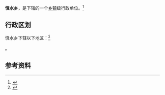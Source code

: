{{中国乡级行政区|41/17/24/200/000}}

'''慎水乡'''，是{{PRC admin/fullname|41/17/24/200/000|3}}下辖的一个[[乡镇|乡镇]]级行政单位。<ref>{{PRC admin/ref sgc|{{PRC admin/parent|41/17/24/200/000}}}}</ref>

== 行政区划 ==

慎水乡下辖以下地区：<ref>{{PRC admin/ref sgc|41/17/24/200/000}}</ref>

{{PRC admin/children|41/17/24/200/000}}。

== 参考资料 ==

{{reflist}}

{{行政区划小作品}}
{{PRC admin/navcat|41/17/24/200/000}}